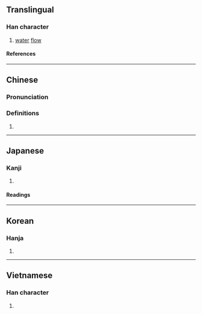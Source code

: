 {{character info/new}}
==Translingual==

===Han character===
{{Han char|rn=85|rad=水|as=09|sn=12|four=32147|canj=EBME|ids=⿰氵爰}}

# [[water]] [[flow]]

====References====
{{Han ref|kx=0638.190|dkj=17877|dj=1045.100|hdz=31682.040|uh=6E72}}

----

==Chinese==
{{zh-forms}}

===Pronunciation===
{{zh-pron
|m=yuán
|c=jyun4,wun4
|mc=y
|oc=y
|ma=
|cat=n
}}

===Definitions===
{{zh-hanzi}}

# {{rfdef|zh}}

----

==Japanese==

===Kanji===
{{ja-kanji|grade=|rs=水09}}

# {{rfdef|ja|sort=水09}}

====Readings====
{{ja-readings
|on=かん, えん
|kun=きよい
}}

----

==Korean==

===Hanja===
{{ko-hanja|hangeul=[[원]], [[환]]|eumhun=|rv=won, hwan|mr=wŏn, hwan|y=wen, hwan}}

# {{rfdef|ko|sort=水09}}

----

==Vietnamese==

===Han character===
{{vi-readings|rs=水09|reading=bợn}}

# {{rfdef|vi|sort=水09}}